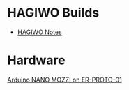= HAGIWO Builds =

* [https://note.com/solder_state/ HAGIWO Notes]

= Hardware =

[http://land-boards.com/blwiki/index.php?title=Arduino_NANO_MOZZI_on_ER-PROTO-01 Arduino NANO MOZZI on ER-PROTO-01]
